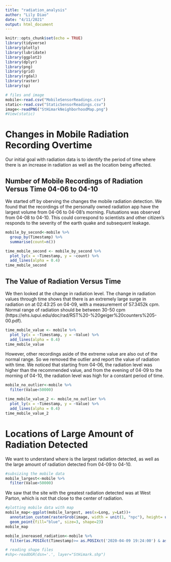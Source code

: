 ```yaml
---
title: "radiation_analysis"
author: "Lily Diao"
date: "4/11/2021"
output: html_document
---
```


```r
knitr::opts_chunk$set(echo = TRUE)
library(tidyverse)
library(plotly)
library(lubridate)
library(ggplot2)
library(dplyr)
library(png)
library(grid)
library(rgdal)
library(raster)
library(sp)
```

```r
# files and image
mobile<-read.csv("MobileSensorReadings.csv")
static<-read.csv("StaticSensorReadings.csv")
image<-readPNG("StHimarkNeighborhoodMap.png")
#View(static)
```



# Changes in Mobile Radiation Recording Overtime

Our initial goal with radiation data is to identify the period of time where there is an increase in radiation as well as the location being affected.

## Number of Mobile Recordings of Radiation Versus Time 04-06 to 04-10

We started off by oberving the changes the mobile radiation detection. We found that the recordings of the personally owned radiation app have the largest volume from 04-06 to 04-08's morning. Flutuations was observed from 04-08 to 04-10. This could correspond to scientists and other citizen's responds to the severity of the earth quake and subsequent leakage.
```r
mobile_by_second<-mobile %>% 
  group_by(Timestamp) %>% 
  summarise(count=n())
```

```r
time_mobile_second <- mobile_by_second %>%
  plot_ly(x = ~Timestamp, y = ~count) %>%
  add_lines(alpha = 0.4) 
time_mobile_second
```

## The Value of Radiation Versus Time

We then looked at the change in radiation level. The change in radiation values through time shows that there is an extremely large surge in radiation on at 02:43:25 on 04-09, with a measurement of 57.3452k cpm. Normal range of radiation should be between 30-50 cpm (https://ehs.iupui.edu/doc/rad/RST%20-%20geiger%20counters%205-00.pdf).
```r
time_mobile_value <- mobile %>%
  plot_ly(x = ~Timestamp, y = ~Value) %>%
  add_lines(alpha = 0.4) 
time_mobile_value
```

However, other recordings aside of the extreme value are also out of the normal range. So we removed the outlier and report the value of radiation with time. We noticed that starting from 04-06, the radiation level was higher than the recommended value, and from the evening of 04-09 to the morning of 04-10, the radiation level was high for a constant period of time. 

```r
mobile_no_outlier<-mobile %>% 
  filter(Value<50000)
```

```r
time_mobile_value_2 <- mobile_no_outlier %>%
  plot_ly(x = ~Timestamp, y = ~Value) %>%
  add_lines(alpha = 0.4) 
time_mobile_value_2
```



# Locations of Large Amount of Radiation Detected

We want to understand where is the largest radiation detected, as well as the large amount of radiation detected from 04-09 to 04-10.
```r
#subsizing the mobile data
mobile_largest<-mobile %>% 
  filter(Value>50000)
```

We saw that the site with the greatest radiation detected was at West Parton, which is not that close to the center of radiation. 
```r
#plotting mobile data with map
mobile_map<-ggplot(mobile_largest, aes(x=Long, y=Lat))+
  annotation_custom(rasterGrob(image, width = unit(1, "npc"), height= unit(1, "npc")))+
  geom_point(fill="blue", size=3, shape=23)
mobile_map
```

```r
mobile_inereased_radiation<-mobile %>% 
  filter(as.POSIXct(Timestamp)>= as.POSIXct('2020-04-09 19:24:00') & as.POSIXct(Timestamp) <= as.POSIXct('2020-04-09 23:59:00'))
```

```r
# reading shape files
#shp<-readOGR(dsn='.', layer="StHimark.shp")
```

